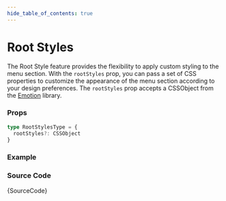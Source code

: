 ```yaml
---
hide_table_of_contents: true
---
```



# Root Styles

The Root Style feature provides the flexibility to apply custom styling to the menu section. With the `rootStyles` prop, you can pass a set of CSS properties to customize the appearance of the menu section according to your design preferences. The `rootStyles` prop accepts a CSSObject from the [Emotion](https://emotion.sh/docs/introduction) library.

### Props

```ts noCopy
type RootStylesType = {
  rootStyles?: CSSObject
}
```

### Example

<IframeWindow url='http://localhost:3000/menu-examples/vertical-menu/menu-section/root-styles' />

### Source Code

<TsToJsCodeSnippet>{SourceCode}</TsToJsCodeSnippet>
